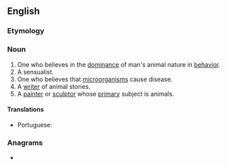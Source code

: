 ==English==

===Etymology===
{{suffix|en|animal|ist}}

===Noun===
{{en-noun}}

# One who believes in the [[dominance]] of man's animal nature in [[behavior]].
# A sensualist.
# <!--{{lb|en|archaic}}?--->One who believes that [[microorganism]]s cause disease.
# A [[writer]] of animal stories.
# A [[painter]] or [[sculptor]] whose [[primary]] subject is animals.

====Translations====
{{trans-top|painter or sculptor whose primary subject is animals}}
* Portuguese: {{t|pt|animalista|m-f}}
{{trans-mid}}
{{trans-bottom}}

===Anagrams===
* {{l|en|Tamilians}}